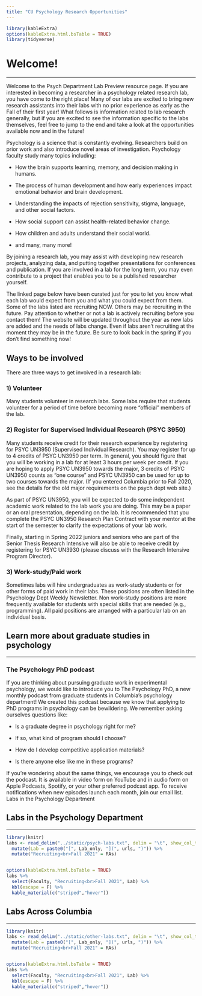 ```yaml
---
title: "CU Psychology Research Opportunities"
---
```


```r
library(kableExtra)
options(kableExtra.html.bsTable = TRUE)
library(tidyverse)
```

# Welcome! 

***

Welcome to the Psych Department Lab Preview resource page.  If you are interested in becoming a researcher in a psychology related research lab, you have come to the right place!  Many of our labs are excited to bring new research assistants into their labs with no prior experience as early as the Fall of their first year!  What follows is information related to lab research generally, but if you are excited to see the information specific to the labs themselves, feel free to jump to the end and take a look at the opportunities available now and in the future!

Psychology is a science that is constantly evolving. Researchers build on prior work and also introduce novel areas of investigation. Psychology faculty study many topics including:

*	How the brain supports learning, memory, and decision making in humans.

* The process of human development and how early experiences impact emotional behavior and brain development.

*	Understanding the impacts of rejection sensitivity, stigma, language, and other social factors.

*	How social support can assist health-related behavior change.

*	How children and adults understand their social world.

*	and many, many more!

By joining a research lab, you may assist with developing new research projects, analyzing data, and putting together presentations for conferences and publication. If you are involved in a lab for the long term, you may even contribute to a project that enables you to be a published researcher yourself. 

The linked page below have been curated just for you to let you know what each lab would expect from you and what you could expect from them. Some of the labs listed are recruiting NOW. Others may be recruiting in the future. Pay attention to whether or not a lab is actively recruiting before you contact them! The website will be updated throughout the year as new labs are added and the needs of labs change.  Even if labs aren’t recruiting at the moment they may be in the future.  Be sure to look back in the spring if you don’t find something now!

## Ways to be involved
 
There are three ways to get involved in a research lab:

### 1) Volunteer
Many students volunteer in research labs. Some labs require that students volunteer for a period of time before becoming more “official” members of the lab.

### 2) Register for Supervised Individual Research (PSYC 3950)

Many students receive credit for their research experience by registering for PSYC UN3950 (Supervised Individual Research). You may register for up to 4 credits of PSYC UN3950 per term. In general, you should figure that you will be working in a lab for at least 3 hours per week per credit. If you are hoping to apply PSYC UN3950 towards the major, 3 credits of PSYC UN3950 counts as “one course” and PSYC UN3950 can be used for up to two courses towards the major. (If you entered Columbia prior to Fall 2020, see the details for the old major requirements on the psych dept web site.) 

As part of PSYC UN3950, you will be expected to do some independent academic work related to the lab work you are doing. This may be a paper or an oral presentation, depending on the lab. It is recommended that you complete the PSYC UN3950 Research Plan Contract with your mentor at the start of the semester to clarify the expectations of your lab work.

Finally, starting in Spring 2022 juniors and seniors who are part of the Senior Thesis Research Intensive will also be able to receive credit by registering for PSYC UN3930 (please discuss with the Research Intensive Program Director).

### 3) Work-study/Paid work

Sometimes labs will hire undergraduates as work-study students or for other forms of paid work in their labs. These positions are often listed in the Psychology Dept Weekly Newsletter.  Non work-study positions are more frequently available for students with special skills that are needed (e.g., programming). All paid positions are arranged with a particular lab on an individual basis.

## Learn more about graduate studies in psychology

***
 
### The Psychology PhD podcast

If you are thinking about pursuing graduate work in experimental psychology, we would like to introduce you to The Psychology PhD, a new monthly podcast from graduate students in Columbia’s psychology department! We created this podcast because we know that applying to PhD programs in psychology can be bewildering. We remember asking ourselves questions like:

*	Is a graduate degree in psychology right for me?

* If so, what kind of program should I choose?

*	How do I develop competitive application materials?

*	Is there anyone else like me in these programs?

If you’re wondering about the same things, we encourage you to check out the podcast. It is available in video form on YouTube and in audio form on Apple Podcasts, Spotify, or your other preferred podcast app. To receive notifications when new episodes launch each month, join our email list.
Labs in the Psychology Department

## Labs in the Psychology Department

***

```r
library(knitr)
labs <- read_delim("../static/psych-labs.txt", delim = "\t", show_col_types = FALSE) %>%
  mutate(Lab = paste0("[", Lab_only, "](", urls, ")")) %>%
  mutate("Recruiting<br>Fall 2021" = RAs)


options(kableExtra.html.bsTable = TRUE)
labs %>%
  select(Faculty, "Recruiting<br>Fall 2021", Lab) %>%
  kbl(escape = F) %>%
  kable_material(c("striped","hover"))

```


## Labs Across Columbia

***

```r
library(knitr)
labs <- read_delim("../static/other-labs.txt", delim = "\t", show_col_types = FALSE) %>%
  mutate(Lab = paste0("[", Lab_only, "](", urls, ")")) %>%
  mutate("Recruiting<br>Fall 2021" = RAs)


options(kableExtra.html.bsTable = TRUE)
labs %>%
  select(Faculty, "Recruiting<br>Fall 2021", Lab) %>%
  kbl(escape = F) %>%
  kable_material(c("striped","hover"))
```
